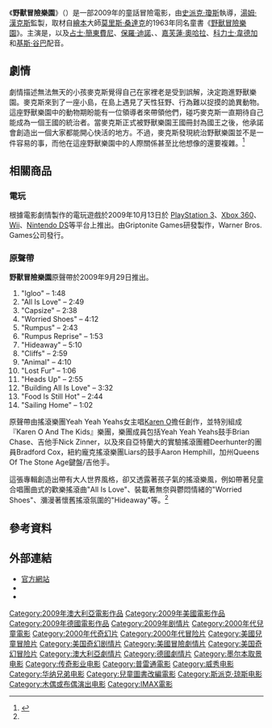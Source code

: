 {{Untranslated-jargon|time=2011-07-16}}
{{noteTA
|G1=Show
}}
{{Infobox film
| name           = 野獸冒險樂園
| original_name = {{lang|en|''Where the Wild Things Are''}}
| image          = Wherethewildthingsare.jpg
| caption        = 
| director       = [[史派克·瓊斯|史派克·瓊斯]]
| producer       = [[湯姆·漢克斯|湯姆·漢克斯]]<br />{{link-en|蓋瑞·高茨曼|Gary Goetzman}}<br />[[莫里斯·桑達克|莫里斯·桑達克]]<br />John Carls<br />{{link-en|文生·蘭迪|Vincent Landay}}
| screenplay     = 史派克·瓊斯<br />{{link-en|戴夫·埃格斯|Dave Eggers}}
| based_on       = 《[[野獸冒險樂園|野獸冒險樂園]]》<br />作者：莫里斯·桑達克
| starring       = {{link-en|馬克思·雷考德兹|Max Records}}<br />{{link-en|凱薩琳·凱娜|Catherine Keener}}<br />[[麥克·雷法路|麥克·雷法路]]<br />{{link-en|蘿倫·艾波羅絲|Lauren Ambrose}}<br />[[基斯·谷巴|基斯·谷巴]]<br />[[占士·簡東費尼|占士·簡東費尼]]<br />[[嘉芙蓮·奧哈拉|嘉芙蓮·奧哈拉]]<br />[[科力士·韋德加|科力士·韋德加]]
| music          = {{link-en|Karen O|Karen O}}<br />[[卡特·伯韋爾|卡特·伯韋爾]]
| cinematography = {{link-en|蘭斯·阿卡德|Lance Acord}}
| editing        = {{link-en|埃里克·桑布魯寧|Eric Zumbrunnen}}<br />{{link-en|James Haygood|James Haygood}}
| studio         = [[傳奇影業|傳奇影業]]<br /> [[威秀電影|威秀電影]]<br />Wild Things Productions<br />[[普雷通公司|普雷通公司]]
| distributor    = [[華納兄弟|華納兄弟]]
| released       = {{flagicon|USA}} 2009年10月16日<br />{{flagicon|ROC}} 2010年1月8日
| runtime        = 104分鐘
| country        = 澳洲<br />德國<br />美國
| language       = 英語
| budget         = $80 Million<ref>{{cite web|url=http://edition.cnn.com/2009/SHOWBIZ/Movies/10/14/wild.things/index.html|publisher=CNN.com|author=Wong, Grace|date=2009-10-14|title=Spike Jonze goes 'Where the Wild Things Are'|accessdate=2009-10-18|archive-date=2021-02-28|archive-url=https://web.archive.org/web/20210228174624/http://edition.cnn.com/2009/SHOWBIZ/Movies/10/14/wild.things/index.html|dead-url=no}}</ref>
| gross          = $11,940,000<ref>{{cite web|url=http://www.boxofficemojo.com/movies/?id=wherethewildthingsare.htm|publisher=Box Office Mojo|title=Where the Wild Things Are|accessdate=2009-10-18|archive-date=2014-07-09|archive-url=https://web.archive.org/web/20140709174538/http://boxofficemojo.com/movies/?id=wherethewildthingsare.htm|dead-url=no}}</ref>
}}

《'''野獸冒險樂園'''》（{{lang-en|''Where the Wild Things Are''}}）是一部2009年的童話冒險電影，由[[史派克·瓊斯|史派克·瓊斯]]執導，[[湯姆·漢克斯|湯姆·漢克斯]]監製，取材自[[繪本|繪本]]大師[[莫里斯·桑達克|莫里斯·桑達克]]的1963年同名童書《[[野獸冒險樂園|野獸冒險樂園]]》。主演是{{link-en|馬克思·雷考德兹|Max Records}}，以及[[占士·簡東費尼|占士·簡東費尼]]、[[保羅·迪諾|保羅·迪諾]]、{{link-en|蘿倫·艾波羅絲|Lauren Ambrose}}、[[嘉芙蓮·奧哈拉|嘉芙蓮·奧哈拉]]、[[科力士·韋德加|科力士·韋德加]]和[[基斯·谷巴|基斯·谷巴]]配音。

== 劇情 ==
劇情描述無法無天的小孩麥克斯覺得自己在家裡老是受到誤解，決定跑進野獸樂園。麥克斯來到了一座小島，在島上遇見了天性狂野、行為難以捉摸的詭異動物。這座野獸樂園中的動物期盼能有一位領導者來帶領他們，碰巧麥克斯一直期待自己能成為一個王國的統治者。當麥克斯正式被野獸樂園王國冊封為國王之後，他承諾會創造出一個大家都能開心快活的地方。不過，麥克斯發現統治野獸樂園並不是一件容易的事，而他在這座野獸樂園中的人際關係甚至比他想像的還要複雜。<ref name="劇情&原聲帶">{{cite web|url=http://www.books.com.tw/exep/cdfile.php?item=0020135314#tracklist|work=[[博客來網路書店|博客來網路書店]]|date=|title=電影原聲帶 / 野獸冒險樂園|accessdate=2009-10-18|archive-date=2016-04-01|archive-url=https://web.archive.org/web/20160401123750/http://www.books.com.tw/exep/cdfile.php?item=0020135314#tracklist|dead-url=no}}</ref>

== 相關商品 ==
=== 電玩 ===
根據電影劇情製作的電玩遊戲於2009年10月13日於 [[PlayStation_3|PlayStation 3]]、[[Xbox_360|Xbox 360]]、[[Wii|Wii]]、[[Nintendo_DS|Nintendo DS]]等平台上推出。由Griptonite Games研發製作，Warner Bros. Games公司發行。

=== 原聲帶 ===
'''野獸冒險樂園'''原聲帶於2009年9月29日推出。
# "Igloo" – 1:48
# "All Is Love" – 2:49
# "Capsize" – 2:38
# "Worried Shoes" – 4:12 
# "Rumpus" – 2:43
# "Rumpus Reprise" – 1:53
# "Hideaway" – 5:10
# "Cliffs" – 2:59
# "Animal" – 4:10
# "Lost Fur" – 1:06 
# "Heads Up" – 2:55
# "Building All Is Love" – 3:32
# "Food Is Still Hot" – 2:44
# "Sailing Home" – 1:02

原聲帶由搖滾樂團Yeah Yeah Yeahs女主唱[[Karen_O|Karen O]]擔任創作，並特別組成『Karen O And The Kids』樂團，樂團成員包括Yeah Yeah Yeahs鼓手Brian Chase、吉他手Nick Zinner，以及來自亞特蘭大的實驗搖滾團體Deerhunter的團員Bradford Cox，紐約龐克搖滾樂團Liars的鼓手Aaron Hemphill，加州Queens Of The Stone Age鍵盤/吉他手。

這張專輯創造出帶有大人世界風格，卻又透露著孩子氣的搖滾樂風，例如帶著兒童合唱團曲式的歡樂搖滾曲"All Is Love"、裝載著無奈與鬱悶情緒的"Worried Shoes"、瀰漫著懷舊搖滾氛圍的"Hideaway"等。<ref name="劇情&原聲帶"/>

== 參考資料 ==
{{reflist}}

== 外部連結 ==
* [https://web.archive.org/web/20090331013605/http://wherethewildthingsare.warnerbros.com/ 官方網站] {{en}}
* {{imdb title|id=0386117|title=野獸冒險樂園}}
* {{douban}}
{{start box}}
{{succession prize box | '''《[[伴侶度假村|伴侶度假村]]》''' | '''《[[靈動：鬼影實錄_(電影)|靈動：鬼影實錄]]》''' |[[2009年美國週末票房冠軍|2009年美國週末票房冠軍]] | 10月18日}}
{{end box}}

{{野獸國}}
{{Spike Jonze}}
{{Tom Hanks}}
{{DEFAULTSORT:Where the Wild Things Are}}
[[Category:2009年澳大利亞電影作品|Category:2009年澳大利亞電影作品]]
[[Category:2009年美國電影作品|Category:2009年美國電影作品]]
[[Category:2009年德國電影作品|Category:2009年德國電影作品]]
[[Category:2009年剧情片|Category:2009年剧情片]]
[[Category:2000年代兒童電影|Category:2000年代兒童電影]]
[[Category:2000年代奇幻片|Category:2000年代奇幻片]]
[[Category:2000年代冒险片|Category:2000年代冒险片]]
[[Category:美國兒童冒險片|Category:美國兒童冒險片]]
[[Category:美国奇幻剧情片|Category:美国奇幻剧情片]]
[[Category:美國冒險劇情片|Category:美國冒險劇情片]]
[[Category:美国奇幻冒险片|Category:美国奇幻冒险片]]
[[Category:澳大利亞劇情片|Category:澳大利亞劇情片]]
[[Category:德國劇情片|Category:德國劇情片]]
[[Category:墨尔本取景电影|Category:墨尔本取景电影]]
[[Category:传奇影业电影|Category:传奇影业电影]]
[[Category:普雷通電影|Category:普雷通電影]]
[[Category:威秀电影|Category:威秀电影]]
[[Category:华纳兄弟电影|Category:华纳兄弟电影]]
[[Category:兒童圖書改編電影|Category:兒童圖書改編電影]]
[[Category:斯派克·琼斯电影|Category:斯派克·琼斯电影]]
[[Category:木偶或布偶演出电影|Category:木偶或布偶演出电影]]
[[Category:IMAX電影|Category:IMAX電影]]